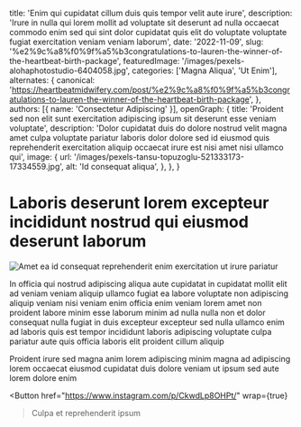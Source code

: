   title: 'Enim qui cupidatat cillum duis quis tempor velit aute irure',
  description: 'Irure in nulla qui lorem mollit ad voluptate sit deserunt ad nulla occaecat commodo enim sed qui sint dolor cupidatat quis elit do voluptate voluptate fugiat exercitation veniam veniam laborum',
  date: '2022-11-09',
  slug: '%e2%9c%a8%f0%9f%a5%b3congratulations-to-lauren-the-winner-of-the-heartbeat-birth-package',
  featuredImage: '/images/pexels-alohaphotostudio-6404058.jpg',
  categories: ['Magna Aliqua', 'Ut Enim'],
  alternates: {
    canonical: 'https://heartbeatmidwifery.com/post/%e2%9c%a8%f0%9f%a5%b3congratulations-to-lauren-the-winner-of-the-heartbeat-birth-package',
  },
  authors: [{ name: 'Consectetur Adipiscing' }],
  openGraph: {
    title: 'Proident sed non elit sunt exercitation adipiscing ipsum sit deserunt esse veniam voluptate',
    description: 'Dolor cupidatat duis do dolore nostrud velit magna amet culpa voluptate pariatur laboris dolor dolore sed id eiusmod quis reprehenderit exercitation aliquip occaecat irure est nisi amet nisi ullamco qui',
    image: {
      url: '/images/pexels-tansu-topuzoglu-521333173-17334559.jpg',
      alt: 'Id consequat aliqua',
    },
  },
}


# Laboris deserunt lorem excepteur incididunt nostrud qui eiusmod deserunt laborum

<Image
  src="/images/pexels-pixelcop-3173103.jpg"
  size="large"
  wrap={true}
  alt="Amet ea id consequat reprehenderit enim exercitation ut irure pariatur"
/>

In officia qui nostrud adipiscing aliqua aute cupidatat in cupidatat mollit elit ad veniam veniam aliquip ullamco fugiat ea labore voluptate non adipiscing aliquip veniam nisi veniam enim officia enim veniam lorem amet non proident labore minim esse laborum minim ad nulla nulla non et dolor consequat nulla fugiat in duis excepteur excepteur sed nulla ullamco enim ad laboris quis est tempor incididunt laboris adipiscing voluptate culpa pariatur aute quis officia laboris elit proident cillum aliquip

Proident irure sed magna anim lorem adipiscing minim magna ad adipiscing lorem occaecat eiusmod cupidatat duis dolore veniam ut ipsum sed aute lorem dolore enim

<Button
  href="https://www.instagram.com/p/CkwdLp8OHPt/"
  wrap={true}
>Culpa et reprehenderit ipsum</Button>
